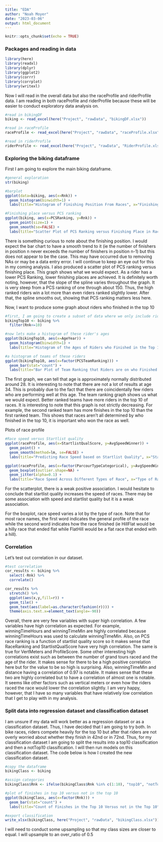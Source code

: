 ```yaml
---
title: "EDA"
author: "Noah Moyer"
date: "2023-03-06"
output: html_document
---
```


```r
knitr::opts_chunk$set(echo = TRUE)
```

### Packages and reading in data
```r
library(here)
library(readxl)
library(dplyr)
library(ggplot2)
library(corrr)
library(corrplot)
library(writexl)
```

Now I will read in the overall data but also the raceProfile and riderProfile data. I am reading in both raceProfile and riderProfile because these will be easier to conduct exploratory data analysis on.
```r
#read in bikingDF
biking <- read_excel(here("Project", "rawData", "bikingDF.xlsx"))

#read in raceProfile
raceProfile <- read_excel(here("Project", "rawData", "raceProfile.xlsx"))

#read in riderProfile
riderProfile <- read_excel(here("Project", "rawData", "RiderProfile.xlsx"))
```

### Exploring the biking dataframe
First I am going to explore the main biking dataframe.
```r
#general exploration
str(biking)

#barplot
ggplot(data=biking, aes(x=Rnk)) +
  geom_histogram(binwidth=1) +
  labs(title="Histogram of Finishing Position From Races", x="Finishing Position", y="Count")

#Finishing place versus PCS ranking
ggplot(biking, aes(x=PCSRanking, y=Rnk)) +
  geom_point(size=1) +
  geom_smooth(se=FALSE) +
  labs(title="Scatter Plot of PCS Ranking versus Finishing Place in Races", x="PCS Ranking", y="Finishing Place")
```
  
There is something curious to note about the finishing position. I would expect the bar chart to have a smooth trend to it (ie the number of finishers in position n never exceeds the number of finishers in position n-1) but this does not appear to be the case. This may have occurred due to removing NAs or may be a data entry error. I will continue to keep an eye out for this in my coming analysis.
I also produced a scatter plot of PCS ranking versus finishing place. This graph shows what we would expect. As a rider has a lower PCS Ranking, lower finishing places are achieved. It is definitely worth noting, however, that the slope of the spline varies throughout the graph. It is very steep from a PCS ranking of one through about 150. Thus, the high ranked riders win a lot more than even riders ranked slightly lower. After that, the spline smooths out, showing that PCS ranking matters less here.

Now, I want to produce some graph about riders who finished in the top 10
```r
#first, I am going to create a subset of data where we only include riders who finished in the top 10 of a race
bikingTop10 <- biking %>% 
  filter(Rnk<=10)

#now lets make a histogram of these rider's ages
ggplot(bikingTop10, aes(x=AgeYear)) +
  geom_histogram(binwidth=1) +
  labs(title="Histogram of the Ages of Riders who Finished in the Top 10", x="Age", y="Count")

#a histogram of teams of these riders
ggplot(bikingTop10, aes(x=factor(PCSTeamRanking))) +
  geom_bar(stat="count") +
  labs(title="Bar Plot of Team Ranking that Riders are on who Finished in the Top 10", x="Team Ranking (according to PCS)", y="Count")
```

The first graph, we can tell that age is approximately normally distributed around 28. It is interesting to note that there are not a lot of results at age 34. This is probably due to the fact that there are coincidentally few riders who are performing well at this age.
The team ranking graph shows us what we would expect. Better ranked teams have more riders in the top 10 of races. It is interesting to note that this graph is not strictly decreasing. For example, the second ranked team has more finishes in the top 10 than the first ranked team. This shows that races aren't all determined by who finished in the top 10, it is important who won the race as well.

Plots of race profile
```r
#Race speed versus Startlist quality
ggplot(raceProfile, aes(x=StartlistQualScore, y=AvgSpeedWinner)) +
  geom_point() +
  geom_smooth(method=lm, se=FALSE) +
  labs(title="Predicting Race Speed based on Startlist Quality", x="Startlist Quality", y="Speed of Race (km/hr)")

ggplot(raceProfile, aes(x=factor(ParcourTypeCategorical), y=AvgSpeedWinner)) +
  geom_boxplot(outlier.shape=NA) +
  geom_jitter(alpha=0.1) +
  labs(title="Race Speed Across Different Types of Race", x="Type of Race", y="Race Speed (km/hr)")
```

For the scatterplot, there is a weak positive association. I would hesitate to conclude that startlist quality increases the speed of races. There may be some association with speed and startlist quality but it is a weak association.

For the boxplot, race speed varies a lot by the type of race. Note that for most race names, the first word indicates the general profile of the race while the second word indicates how the race finished (ie HillFlat would be a hilly race that ended flat while FlatHill would be a flat race that ended with a hill).

### Correlation
Let's test out correlation in our dataset.
```r
#test correlation
cor_results <- biking %>% 
  select(-Rnk) %>% 
  correlate()

cor_results %>% 
  stretch() %>% 
  ggplot(aes(x,y,fill=r)) +
  geom_tile() +
  geom_text(aes(label=as.character(fashion(r)))) +
  theme(axis.text.x=element_text(angle=-90))
```

Overall, there are very few variables with super high correlation. A few variables have high correlation as expected. For example, winningTimeHours and winningTimeMin are highly correlated because winningTimeHours was used to calculate winningTimeMin. Also, on PCS race ranking is a function of startlist quality score so it makes sense that RaceRanking and StartlistQualScore have very high correlation. The same is true for VertMeters and ProfileScore. Some other interesting high correlations exist such as between the number of grand tours raced and the age of the rider. It makes sense for there to be a high positive correlation here but for the value to be so high is surprising. Also, winningTimeMin and distance having a correlation of 0.97 is notable. It makes sense that these two are highly correlated but to have a correlation of almost one is notable. It seems like other factors such as vertical meters or even how the riders raced the race would lower the correlation slightly. I am very happy, however, that I have so many variables that have relatively low correlation that I get to play with in my analysis.

### Split data into regression dataset and classification dataset
I am unsure if my data will work better as a regression dataset or as a classification dataset. Thus, I have decided that I am going to try both. In bike races, riders compete heavily for the top 10 but after that riders are not overly worried about whether they finish in 42nd or in 72nd. Thus, for my classification dataset I am going to split the results into a top10 classification and then a notTop10 classification. I will then run models on this classification dataset. The code below is how I created the new classification dataset.
```r
#copy the dataframe
bikingClass <- biking

#assign categories
bikingClass$Rnk <- ifelse(bikingClass$Rnk %in% c(1:10), "top10", "notTop10")

#plot of finishes in top 10 versus not in the top 10
ggplot(bikingClass, aes(x=factor(Rnk))) +
  geom_bar(stat="count") +
  labs(title="Count of Finishes in the Top 10 Versus not in the Top 10", x=NULL, y="Count")

#export classification
write_xlsx(bikingClass, here("Project", "rawData", "bikingClass.xlsx"))
```

I will need to conduct some upsampling so that my class sizes are closer to equal. I will upsample to an over_ratio of 0.5